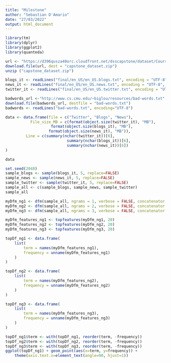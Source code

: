 ```yaml
---
title: "Milestone"
author: "Sebastian D'Amario"
date: "27/03/2022"
output: html_document
---
```


```r

library(tm)
library(dplyr)
library(ggplot2)
library(quanteda)

url <- "https://d396qusza40orc.cloudfront.net/dsscapstone/dataset/Coursera-SwiftKey.zip"
download.file(url, dest = "capstone_dataset.zip")
unzip ("capstone_dataset.zip")

blogs_it <- readLines("final/en_US/en_US.blogs.txt", encoding = "UTF-8", skipNul = TRUE)
news_it <- readLines("final/en_US/en_US.news.txt", encoding = "UTF-8", skipNul = TRUE)
twitter_it <- readLines("final/en_US/en_US.twitter.txt", encoding = "UTF-8", skipNul = TRUE)

badwords_url <-"http://www.cs.cmu.edu/~biglou/resources/bad-words.txt"
download.file(badwords_url, destfile = "bad-words.txt")
badwords <- readLines("bad-words.txt", encoding="UTF-8")

data <- data.frame(file = c("Twitter", "Blogs", "News"),
           File_size_MB = c(format(object.size(twitter_it), "MB"),
                    format(object.size(blogs_it), "MB"),
                   format(object.size(news_it), "MB")),
         Line = c(summary(nchar(twitter_it))[6],
                           summary(nchar(blogs_it))[6],
                           summary(nchar(news_it))[6])
)

data

set.seed(2048)
sample_blogs <- sample(blogs_it, 5, replace=FALSE)
sample_news <- sample(news_it, 5, replace=FALSE)
sample_twitter <- sample(twitter_it, 5, replace=FALSE)
sample_all <- c(sample_blogs, sample_news, sample_twitter)
sample_all

myDfm_ng1 <- dfm(sample_all, ngrams = 1, verbose = FALSE, concatenator = " ", remove = stopwords("english"), remove_punct = TRUE)
myDfm_ng2 <- dfm(sample_all, ngrams = 2, verbose = FALSE, concatenator = " ", remove = stopwords("english"), remove_punct = TRUE)
myDfm_ng3 <- dfm(sample_all, ngrams = 3, verbose = FALSE, concatenator = " ", remove = stopwords("english"), remove_punct = TRUE)

myDfm_features_ng1 <- topfeatures(myDfm_ng1, 20)
myDfm_features_ng2 <- topfeatures(myDfm_ng2, 20)
myDfm_features_ng3 <- topfeatures(myDfm_ng3, 20)

topDf_ng1 <- data.frame(
    list(
        term = names(myDfm_features_ng1),
        frequency = unname(myDfm_features_ng1)
    )
)

topDf_ng2 <- data.frame(
    list(
        term = names(myDfm_features_ng2),
        frequency = unname(myDfm_features_ng2)
    )
)

topDf_ng3 <- data.frame(
    list(
        term = names(myDfm_features_ng3),
        frequency = unname(myDfm_features_ng3)
    )
)

topDf_ng1$term <- with(topDf_ng1, reorder(term, -frequency))
topDf_ng2$term <- with(topDf_ng2, reorder(term, -frequency))
topDf_ng3$term <- with(topDf_ng3, reorder(term, -frequency))
ggplot(topDf_ng1) + geom_point(aes(x=term, y=frequency)) +
    theme(axis.text.x=element_text(angle=90, hjust=1))

```
